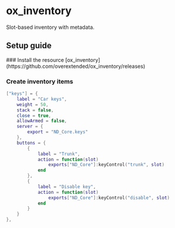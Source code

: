 
# ox_inventory
Slot-based inventory with metadata.



## Setup guide
<Steps>
### Install the resource
[ox_inventory](https://github.com/overextended/ox_inventory/releases)


### Create inventory items
```lua copy filename="items.lua"
["keys"] = {
    label = "Car keys",
    weight = 50,
    stack = false,
    close = true,
    allowArmed = false,
    server = {
        export = "ND_Core.keys"
    },
    buttons = {
        {
            label = "Trunk",
            action = function(slot)
                exports["ND_Core"]:keyControl("trunk", slot)
            end
        },
        {
            label = "Disable key",
            action = function(slot)
                exports["ND_Core"]:keyControl("disable", slot)
            end
        }
    }
},
```


</Steps>
